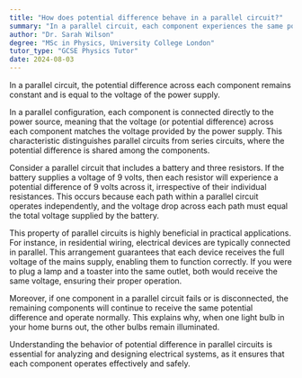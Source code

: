 ```yaml
---
title: "How does potential difference behave in a parallel circuit?"
summary: "In a parallel circuit, each component experiences the same potential difference, ensuring that voltage remains consistent across all elements connected in the circuit."
author: "Dr. Sarah Wilson"
degree: "MSc in Physics, University College London"
tutor_type: "GCSE Physics Tutor"
date: 2024-08-03
---
```


In a parallel circuit, the potential difference across each component remains constant and is equal to the voltage of the power supply.

In a parallel configuration, each component is connected directly to the power source, meaning that the voltage (or potential difference) across each component matches the voltage provided by the power supply. This characteristic distinguishes parallel circuits from series circuits, where the potential difference is shared among the components.

Consider a parallel circuit that includes a battery and three resistors. If the battery supplies a voltage of $9$ volts, then each resistor will experience a potential difference of $9$ volts across it, irrespective of their individual resistances. This occurs because each path within a parallel circuit operates independently, and the voltage drop across each path must equal the total voltage supplied by the battery.

This property of parallel circuits is highly beneficial in practical applications. For instance, in residential wiring, electrical devices are typically connected in parallel. This arrangement guarantees that each device receives the full voltage of the mains supply, enabling them to function correctly. If you were to plug a lamp and a toaster into the same outlet, both would receive the same voltage, ensuring their proper operation.

Moreover, if one component in a parallel circuit fails or is disconnected, the remaining components will continue to receive the same potential difference and operate normally. This explains why, when one light bulb in your home burns out, the other bulbs remain illuminated.

Understanding the behavior of potential difference in parallel circuits is essential for analyzing and designing electrical systems, as it ensures that each component operates effectively and safely.
    